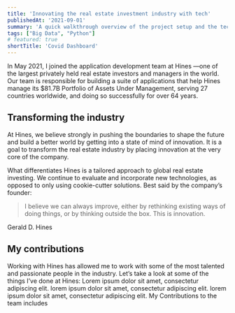 ```yaml
---
title: 'Innovating the real estate investment industry with tech'
publishedAt: '2021-09-01'
summary: 'A quick walkthrough overview of the project setup and the technology stack we used.'
tags: ["Big Data", "Python"]
# featured: true
shortTitle: 'Covid Dashboard'
---
```


In May 2021, I joined the application development team at Hines —one of the largest privately held real estate investors and managers in the world. Our team is responsible for building a suite of applications that help Hines manage its $81.7B Portfolio of Assets Under Management, serving 27 countries worldwide, and doing so successfully for over 64 years.

## Transforming the industry

At Hines, we believe strongly in pushing the boundaries to shape the future and build a better world by getting into a state of mind of innovation. It is a goal to transform the real estate industry by placing innovation at the very core of the company.

What differentiates Hines is a tailored approach to global real estate investing. We continue to evaluate and incorporate new technologies, as opposed to only using cookie-cutter solutions. Best said by the company’s founder:

> I believe we can always improve, either by rethinking existing ways of doing things, or by thinking outside the box. This is innovation.

<figcaption className="mt-0">Gerald D. Hines</figcaption>

## My contributions

Working with Hines has allowed me to work with some of the most talented and passionate people in the industry. Let’s take a look at some of the things I’ve done at Hines: Lorem ipsum dolor sit amet, consectetur adipiscing elit. lorem ipsum dolor sit amet, consectetur adipiscing elit. lorem ipsum dolor sit amet, consectetur adipiscing elit. My Contributions to the team includes

let’s take a look at some of the things I’ve done at Hines: Lorem ipsum dolor sit amet, consectetur adipiscing elit. lorem ipsum dolor sit amet, consectetur adipiscing elit. lorem ipsum dolor sit amet, consectetur adipiscing elit

- Product Design (UI/UX)
- Full-stack Software Engineering

## Design Systems
I’m firm on the idea that you can’t have a good product without good design. Praesent malesuada diam quis leo maximus consectetur. Praesent at dapibus elit. Donec vitae orci eu nisi efficitur facilisis. Praesent malesuada diam quis leo maximus consectetur. Praesent at dapibus elit. Donec vitae orci eu nisi efficitur facilisis.

Lorem ipsum dolor sit amet, consectetur adipiscing elit. Nulla ornare consequat aliquam. Nulla condimentum eros et arcu tristique, vitae sollicitudin libero elementum. Mauris nec tincidunt urna. Praesent malesuada diam quis leo maximus consectetur.

![](figma.png)

## Full stack development
Quisque porta ex quis sem aliquet convallis. Fusce dignissim eros vel massa varius, sed porta libero tempus. Donec id vehicula purus. Class aptent taciti sociosqu ad litora torquent per conubia nostra, per inceptos himenaeos.

By going the Django way we can use a classical MVT (Model View Template) approach to build our applications, and create robust and scalable applications that are easy to maintain and extend.

<Alert type="info"> 
Note that the following code snippets are not real production-level code, 
as showing proprietary intellectual property could get me into a mess 😅.
</Alert>


```python  showLineNumbers
from django.db import models
from datetime import datetime
from realtors.models import Realtor

class Listing(models.Model):
  owner = models.ForeignKey(Realtor, on_delete=models.DO_NOTHING)
  price = models.IntegerField()
  title = models.CharField(max_length=200)
  address = models.CharField(max_length=200)
  description = models.TextField(blank=True)


  def __str__(self):
    return self.title
```

<figcaption>1. Defining backend database models</figcaption>


```python showLineNumbers
from .models import Listing

def index(request):
  listings = Listing.objects.order_by('-list_date').filter(is_published=True)
  paginator = Paginator(listings, 6)
  page = request.GET.get('page')
  paged_listings = paginator.get_page(page)
  context = {'listings': paged_listings }

  return render(request, 'listings/listings.html', context)
```

<figcaption>2. Python views to query the DB</figcaption>

```html showLineNumbers
<section id="listings">
  <div class="container">
    <div class="row">
      {% if listings %}
        {% for listing in listings %}
          <h2>${{ listing.price | intcomma }}</span>       
          <h4>{{ listing.title }}</h4>
          <p>Description: {{ listing.description }}</p>
        {% endfor %}
      {% else %}
          <p>No Listings Available</p>
      {% endif %}
    </div>
  </div>
</section>
```

<figcaption>3. Finishing with front-end HMTL template</figcaption>

 have a fully functional application that is responsive and works on all devices. Furthermore, Django allows for future proofing our applications and taking a RESTful approach and incorporating a JS framework. lorem ipsum dolor sit amet, consectetur adipiscing elit. lorem ipsum dolor sit amet, consectetur adipiscing elit.

![dashboard interface](dashboard.png)

## Making a global impact

One of my personal career goals as a software engineer has always been to <mark>make an impact at scale</mark>. And, a company like Hines which has a global presence allows for me and my team to do just that. 


## Conclusion
Exciting things are happening at Hines. And, it comes at a greate pleasure to have theopportunity to work with some of the most creative, forward-thinking people in the industry, and contribute to the progress and development of the company. Only time will tell what awaits us in the future, but the best way to predict it is by creating it in our present.

